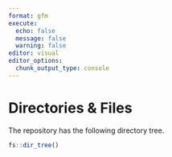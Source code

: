 ```yaml
---
format: gfm
execute:
  echo: false
  message: false
  warning: false
editor: visual
editor_options: 
  chunk_output_type: console
---
```


# Directories & Files

The repository has the following directory tree.

```r
fs::dir_tree()
```
